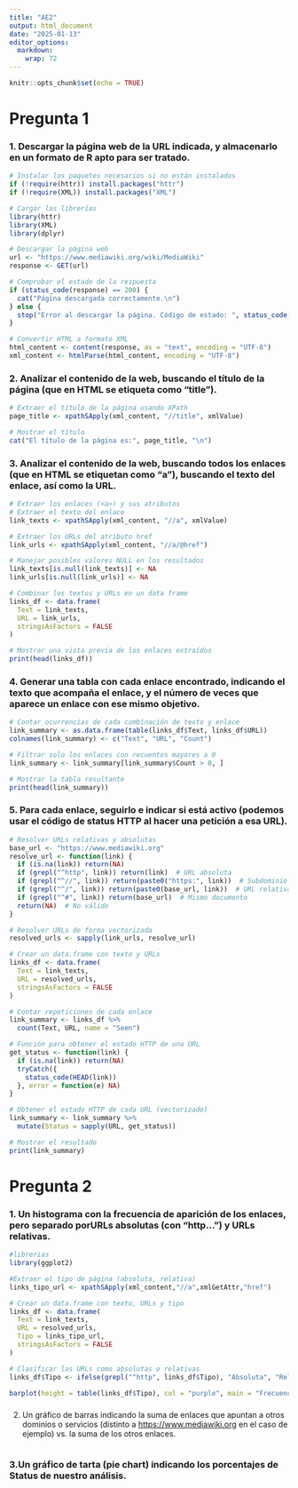 ```yaml
---
title: "AE2"
output: html_document
date: "2025-01-13"
editor_options: 
  markdown: 
    wrap: 72
---
```


```r
knitr::opts_chunk$set(echo = TRUE)
```

# Pregunta 1

### 1. Descargar la página web de la URL indicada, y almacenarlo en un formato de R apto para ser tratado.

```r
# Instalar los paquetes necesarios si no están instalados
if (!require(httr)) install.packages("httr")
if (!require(XML)) install.packages("XML")

# Cargar las librerías
library(httr)
library(XML)
library(dplyr)

# Descargar la página web
url <- "https://www.mediawiki.org/wiki/MediaWiki"
response <- GET(url)

# Comprobar el estado de la respuesta
if (status_code(response) == 200) {
  cat("Página descargada correctamente.\n")
} else {
  stop("Error al descargar la página. Código de estado: ", status_code(response))
}

# Convertir HTML a formato XML
html_content <- content(response, as = "text", encoding = "UTF-8")
xml_content <- htmlParse(html_content, encoding = "UTF-8")
```

### 2. Analizar el contenido de la web, buscando el título de la página (que en HTML se etiqueta como “title”).

```r
# Extraer el título de la página usando XPath
page_title <- xpathSApply(xml_content, "//title", xmlValue)

# Mostrar el título
cat("El título de la página es:", page_title, "\n")
```

### 3. Analizar el contenido de la web, buscando todos los enlaces (que en HTML se etiquetan como “a”), buscando el texto del enlace, así como la URL.

```r
# Extraer los enlaces (<a>) y sus atributos
# Extraer el texto del enlace
link_texts <- xpathSApply(xml_content, "//a", xmlValue)

# Extraer los URLs del atributo href
link_urls <- xpathSApply(xml_content, "//a/@href")

# Manejar posibles valores NULL en los resultados
link_texts[is.null(link_texts)] <- NA
link_urls[is.null(link_urls)] <- NA

# Combinar los textos y URLs en un data frame
links_df <- data.frame(
  Text = link_texts,
  URL = link_urls,
  stringsAsFactors = FALSE
)

# Mostrar una vista previa de los enlaces extraídos
print(head(links_df))
```

### 4. Generar una tabla con cada enlace encontrado, indicando el texto que acompaña el enlace, y el número de veces que aparece un enlace con ese mismo objetivo.

```r
# Contar ocurrencias de cada combinación de texto y enlace
link_summary <- as.data.frame(table(links_df$Text, links_df$URL))
colnames(link_summary) <- c("Text", "URL", "Count")

# Filtrar solo los enlaces con recuentos mayores a 0
link_summary <- link_summary[link_summary$Count > 0, ]

# Mostrar la tabla resultante
print(head(link_summary))
```

### 5. Para cada enlace, seguirlo e indicar si está activo (podemos usar el código de status HTTP al hacer una petición a esa URL).

```r
# Resolver URLs relativas y absolutas
base_url <- "https://www.mediawiki.org"
resolve_url <- function(link) {
  if (is.na(link)) return(NA)
  if (grepl("^http", link)) return(link)  # URL absoluta
  if (grepl("^//", link)) return(paste0("https:", link))  # Subdominio
  if (grepl("^/", link)) return(paste0(base_url, link))  # URL relativa
  if (grepl("^#", link)) return(base_url)  # Mismo documento
  return(NA)  # No válido
}

# Resolver URLs de forma vectorizada
resolved_urls <- sapply(link_urls, resolve_url)

# Crear un data.frame con texto y URLs
links_df <- data.frame(
  Text = link_texts,
  URL = resolved_urls,
  stringsAsFactors = FALSE
)

# Contar repeticiones de cada enlace
link_summary <- links_df %>%
  count(Text, URL, name = "Seen")

# Función para obtener el estado HTTP de una URL
get_status <- function(link) {
  if (is.na(link)) return(NA)
  tryCatch({
    status_code(HEAD(link))
  }, error = function(e) NA)
}

# Obtener el estado HTTP de cada URL (vectorizado)
link_summary <- link_summary %>%
  mutate(Status = sapply(URL, get_status))

# Mostrar el resultado
print(link_summary)

```

# Pregunta 2

### 1. Un histograma con la frecuencia de aparición de los enlaces, pero separado porURLs absolutas (con “http…”) y URLs relativas.

```r
#librerias
library(ggplot2)

#Extraer el tipo de página (absoluta, relativa)
links_tipo_url <- xpathSApply(xml_content,"//a",xmlGetAttr,"href")

# Crear un data.frame con texto, URLs y tipo
links_df <- data.frame(
  Text = link_texts,
  URL = resolved_urls,
  Tipo = links_tipo_url,
  stringsAsFactors = FALSE
)

# Clasificar las URLs como absolutas o relativas
links_df$Tipo <- ifelse(grepl("^http", links_df$Tipo), "Absoluta", "Relativa")

barplot(height = table(links_df$Tipo), col = "purple", main = "Frecuencua aparición enlaces")
```

### 

2.  Un gráfico de barras indicando la suma de enlaces que apuntan a
    otros dominios o servicios (distinto a <https://www.mediawiki.org>
    en el caso de ejemplo) vs. la suma de los otros enlaces.

```r

```

### 3.Un gráfico de tarta (pie chart) indicando los porcentajes de Status de nuestro análisis.

```r

```
